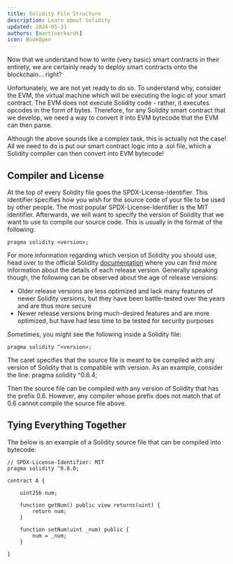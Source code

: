 ```yaml
---
title: Solidity File Structure
description: Learn about Solidity
updated: 2024-05-31
authors: [martineckardt]
icon: BookOpen
---
```


Now that we understand how to write (very basic) smart contracts in their entirety, we are certainly ready to deploy smart contracts onto the blockchain... right?

Unfortunately, we are not yet ready to do so. To understand why, consider the EVM, the virtual machine which will be executing the logic of your smart contract. The EVM does not execute Solidity code - rather, it executes opcodes in the form of bytes. Therefore, for any Solidity smart contract that we develop, we need a way to convert it into EVM bytecode that the EVM can then parse. 

Although the above sounds like a complex task, this is actually not the case! All we need to do is put our smart contract logic into a .sol file, which a Solidity compiler can then convert into EVM bytecode!

## Compiler and License
At the top of every Solidity file goes the SPDX-License-Identifier. This identifier specifies how you wish for the source code of your file to be used by other people. The most popular SPDX-License-Identifier is the MIT identifier. Afterwards, we will want to specify the version of Solidity that we want to use to compile our source code. This is usually in the format of the following:

```solidity
pragma solidity <version>;
```

For more information regarding which version of Solidity you should use, head over to the official Solidity [documentation](https://docs.soliditylang.org/en/v0.8.28/) where you can find more information about the details of each release version. Generally speaking though, the following can be observed about the age of release versions:

- Older release versions are less optimized and lack many features of newer Solidity versions, but they have been battle-tested over the years and are thus more secure
- Newer release versions bring much-desired features and are more optimized, but have had less time to be tested for security purposes

Sometimes, you might see the following inside a Solidity file:

```solidity
pragma solidity ^<version>;
```

The caret specifies that the source file is meant to be compiled with any version of Solidity that is compatible with version. As an example, consider the line:
pragma solidity ^0.6.4;

Then the source file can be compiled with any version of Solidity that has the prefix 0.6. However, any compiler whose prefix does not match that of 0.6 cannot compile the source file above.

## Tying Everything Together
The below is an example of a Solidity source file that can be compiled into bytecode:

```solidity
// SPDX-License-Identifier: MIT
pragma solidity ^0.8.0;
​
contract A {
 
    uint256 num;
  
    function getNum() public view returns(uint) {
        return num; 
    }
  
    function setNum(uint _num) public {
        num = _num;
    }
  
}
```